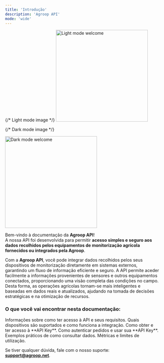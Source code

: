 ```yaml
---
title: 'Introdução'
description: 'Agroop API'
mode: 'wide'
---
```


<div>
  {/* Light mode image */}
  <img src="/images/hero-dark.png" alt="Light mode welcome" height="300" noZoom className="block dark:hidden rounded-lg" />

{/* Dark mode image */}

  <img src="/images/hero-light.png" alt="Dark mode welcome" height="300" noZoom className="hidden dark:block rounded-lg " />
</div>

Bem-vindo à documentação da **Agroop API**!  
A nossa API foi desenvolvida para permitir **acesso simples e seguro aos dados recolhidos pelos equipamentos de monitorização agrícola fornecidos ou integrados pela Agroop**.

Com a **Agroop API**, você pode integrar dados recolhidos pelos seus dispositivos de monitorização diretamente em sistemas externos, garantindo um fluxo de informação eficiente e seguro. A API permite aceder facilmente a informações provenientes de sensores e outros equipamentos conectados, proporcionando uma visão completa das condições no campo. Desta forma, as operações agrícolas tornam-se mais inteligentes e baseadas em dados reais e atualizados, ajudando na tomada de decisões estratégicas e na otimização de recursos.

### O que você vai encontrar nesta documentação:

<Columns cols={3}>
  <Card title="Subscrição" icon="pen-to-square" href="subscription" arrow="true">
    Informações sobre como ter acesso à API e seus requisitos.
  </Card>
  <Card title="Equipamentos" icon="microchip" href="devices" arrow="true">
    Quais dispositivos são suportados e como funciona a integração.
  </Card>
  <Card title="API Key" icon="key" href="api-key" arrow="true">
    Como obter e ter acesso à **API Key**.
  </Card>
  <Card title="Autenticação" icon="shield-check" href="authentication" arrow="true">
    Como autenticar pedidos e usar sua **API Key**.
  </Card>
  <Card title="Pedidos" icon="code" href="requests" arrow="true">
    Exemplos práticos de como consultar dados.
  </Card>
  <Card title="Analíticos" icon="chart-line" href="requests" arrow="true">
    Métricas e limites de utilização.
  </Card>
</Columns>

Se tiver qualquer dúvida, fale com o nosso suporte:  
**support@agroop.net**.
